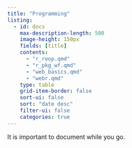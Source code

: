 ```yaml
---
title: "Programming"
listing:
  - id: docs
    max-description-length: 500
    image-height: 150px
    fields: [title]
    contents: 
      - "r_roop.qmd"
      - "r_pkg_wf.qmd"
      - "web_basics.qmd"
      - "webr.qmd"
    type: table
    grid-item-border: false
    sort-ui: false
    sort: "date desc"
    filter-ui: false
    categories: true
---
```


It is important to document while you go.

